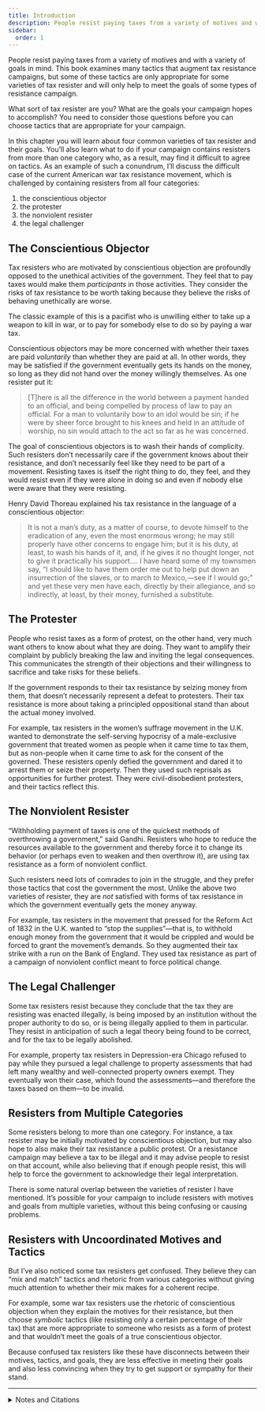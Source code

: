 ```yaml
---
title: Introduction
description: People resist paying taxes from a variety of motives and with a variety of goals in mind.
sidebar:
  order: 1
---
```

People resist paying taxes from a variety of motives and with a variety of goals in mind.
This book examines many tactics that augment tax resistance campaigns, but some of these tactics are only appropriate for some varieties of tax resister and will only help to meet the goals of some types of resistance campaign.

What sort of tax resister are you?
What are the goals your campaign hopes to accomplish?
You need to consider those questions before you can choose tactics that are appropriate for your campaign.

In this chapter you will learn about four common varieties of tax resister and their goals.
You’ll also learn what to do if your campaign contains resisters from more than one category who, as a result, may find it difficult to agree on tactics.
As an example of such a conundrum, I’ll discuss the difficult case of the current American war tax resistance movement, which is challenged by containing resisters from all four categories:

1. the conscientious objector
1. the protester
1. the nonviolent resister
1. the legal challenger

## The Conscientious Objector

Tax resisters who are motivated by conscientious objection are profoundly opposed to the unethical activities of the government.
They feel that to pay taxes would make them <em>participants</em> in those activities.
They consider the risks of tax resistance to be worth taking because they believe the risks of behaving unethically are worse.

The classic example of this is a pacifist who is unwilling either to take up a weapon to kill in war, or to pay for somebody else to do so by paying a war tax.

Conscientious objectors may be more concerned with whether their taxes are paid <em>voluntarily</em> than whether they are paid at all.
In other words, they may be satisfied if the government eventually gets its hands on the money, so long as they did not hand over the money willingly themselves.
As one resister put it:

> [T]here is all the difference in the world between a payment handed to an official, and being compelled by process of law to pay an official.
> For a man to voluntarily bow to an idol would be sin; if he were by sheer force brought to his knees and held in an attitude of worship, no sin would attach to the act so far as he was concerned.

The goal of conscientious objectors is to wash their hands of complicity.
Such resisters don’t necessarily care if the government knows about their resistance, and don’t necessarily feel like they need to be part of a movement.
Resisting taxes is itself the right thing to do, they feel, and they would resist even if they were alone in doing so and even if nobody else were aware that they were resisting.

Henry David Thoreau explained his tax resistance in the language of a conscientious objector:

> It is not a man’s duty, as a matter of course, to devote himself to the eradication of any, even the most enormous wrong; he may still properly have other concerns to engage him; but it is his duty, at least, to wash his hands of it, and, if he gives it no thought longer, not to give it practically his support.…
> I have heard some of my townsmen say, “I should like to have them order me out to help put down an insurrection of the slaves, or to march to Mexico,—see if I would go;” and yet these very men have each, directly by their allegiance, and so indirectly, at least, by their money, furnished a substitute.

## The Protester

People who resist taxes as a form of protest, on the other hand, very much want others to know about what they are doing.
They want to amplify their complaint by publicly breaking the law and inviting the legal consequences.
This communicates the strength of their objections and their willingness to sacrifice and take risks for these beliefs.

If the government responds to their tax resistance by seizing money from them, that doesn’t necessarily represent a defeat to protesters.
Their tax resistance is more about taking a principled oppositional stand than about the actual money involved.

For example, tax resisters in the women’s suffrage movement in the U.K. wanted to demonstrate the self-serving hypocrisy of a male-exclusive government that treated women as people when it came time to tax them, but as non-people when it came time to ask for the consent of the governed.
These resisters openly defied the government and dared it to arrest them or seize their property.
Then they used such reprisals as opportunities for further protest.
They were civil-disobedient protesters, and their tactics reflect this.

## The Nonviolent Resister

“Withholding payment of taxes is one of the quickest methods of overthrowing a government,” said Gandhi.
Resisters who hope to reduce the resources available to the government and thereby force it to change its behavior (or perhaps even to weaken and then overthrow it), are using tax resistance as a form of nonviolent conflict.

Such resisters need lots of comrades to join in the struggle, and they prefer those tactics that cost the government the most.
Unlike the above two varieties of resister, they are <em>not</em> satisfied with forms of tax resistance in which the government eventually gets the money anyway.

For example, tax resisters in the movement that pressed for the Reform Act of 1832 in the U.K. wanted to “stop the supplies”—that is, to withhold enough money from the government that it would be crippled and would be forced to grant the movement’s demands.
So they augmented their tax strike with a run on the Bank of England.
They used tax resistance as part of a campaign of nonviolent conflict meant to force political change.

## The Legal Challenger

Some tax resisters resist because they conclude that the tax they are resisting was enacted illegally, is being imposed by an institution without the proper authority to do so, or is being illegally applied to them in particular.
They resist in anticipation of such a legal theory being found to be correct, and for the tax to be legally abolished.

For example, property tax resisters in Depression-era Chicago refused to pay while they pursued a legal challenge to property assessments that had left many wealthy and well-connected property owners exempt.
They eventually won their case, which found the assessments—and therefore the taxes based on them—to be invalid.

## Resisters from Multiple Categories

Some resisters belong to more than one category.
For instance, a tax resister may be initially motivated by conscientious objection, but may also hope to also make their tax resistance a public protest.
Or a resistance campaign may believe a tax to be illegal and it may advise people to resist on that account, while also believing that if enough people resist, this will help to force the government to acknowledge their legal interpretation.

There is some natural overlap between the varieties of resister I have mentioned.
It’s possible for your campaign to include resisters with motives and goals from multiple varieties, without this being confusing or causing problems.

## Resisters with Uncoordinated Motives and Tactics

But I’ve also noticed some tax resisters get confused.
They believe they can “mix and match” tactics and rhetoric from various categories without giving much attention to whether their mix makes for a coherent recipe.

For example, some war tax resisters use the rhetoric of conscientious objection when they explain the motives for their resistance, but then choose <em>symbolic</em> tactics (like resisting only a certain percentage of their tax) that are more appropriate to someone who resists as a form of protest and that wouldn’t meet the goals of a true conscientious objector.

Because confused tax resisters like these have disconnects between their motives, tactics, and goals, they are less effective in meeting their goals and also less convincing when they try to get support or sympathy for their stand.

<hr />

<details>
<summary>Notes and Citations</summary>

* Thoreau, H.D. [“Resistance to Civil Government”](https://sniggle.net/TPL/index5.php?entry=rtcg)
* “Seventeen Cases at Linton” <i>Cambridge Independent Press</i> 23 September 1904

</details>
